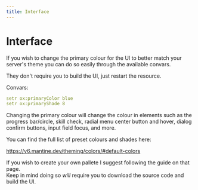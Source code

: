 ```yaml
---
title: Interface
---
```


# Interface

If you wish to change the primary colour for the UI to better match your server's theme you can do so easily through the available convars.

They don't require you to build the UI, just restart the resource.

Convars:

```yaml copy filename="server.cfg"
setr ox:primaryColor blue
setr ox:primaryShade 8
```

Changing the primary colour will change the colour in elements such as the progress bar/circle, skill check, radial menu center button and hover,
dialog confirm buttons, input field focus, and more.

You can find the full list of preset colours and shades here:

https://v6.mantine.dev/theming/colors/#default-colors

If you wish to create your own pallete I suggest following the guide on that page.  
Keep in mind doing so _will_ require you to download the source code and build the UI.
